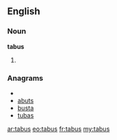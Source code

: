 ==English==

===Noun===
'''tabus'''

# {{plural of|tabu}}

===Anagrams===
* {{alphagram|abstu}}
* [[abuts#English|abuts]]
* [[busta#English|busta]]
* [[tubas#English|tubas]]

[[ar:tabus]]
[[eo:tabus]]
[[fr:tabus]]
[[my:tabus]]